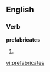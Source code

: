 
==English==

===Verb===
'''prefabricates'''

# {{third-person singular of|[[prefabricate]]}}

[[vi:prefabricates]]